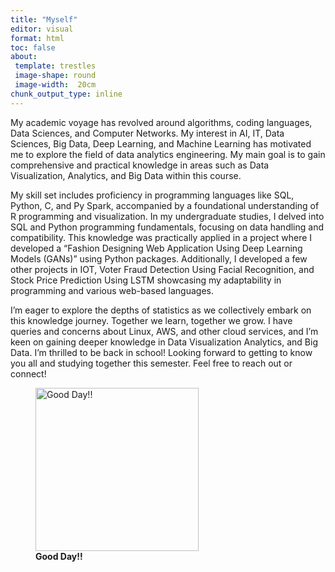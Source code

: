 ```yaml
---
title: "Myself"
editor: visual
format: html
toc: false
about:
 template: trestles
 image-shape: round
 image-width:  20cm
chunk_output_type: inline
---
```


My academic voyage has revolved around algorithms, coding languages, Data Sciences, and Computer Networks. My interest in AI, IT, Data Sciences, Big Data, Deep Learning, and Machine Learning has motivated me to explore the field of data analytics engineering. My main goal is to gain comprehensive and practical knowledge in areas such as Data Visualization, Analytics, and Big Data within this course.

My skill set includes proficiency in programming languages like SQL, Python, C, and Py Spark, accompanied by a foundational understanding of R programming and visualization. In my undergraduate studies, I delved into SQL and Python programming fundamentals, focusing on data handling and compatibility. This knowledge was practically applied in a project where I developed a "Fashion Designing Web Application Using Deep Learning Models (GANs)" using Python packages. Additionally, I developed a few other projects in IOT, Voter Fraud Detection Using Facial Recognition, and Stock Price Prediction Using LSTM showcasing my adaptability in programming and various web-based languages.

I'm eager to explore the depths of statistics as we collectively embark on this knowledge journey. Together we learn, together we grow. I have queries and concerns about Linux, AWS, and other cloud services, and I'm keen on gaining deeper knowledge in Data Visualization Analytics, and Big Data. I'm thrilled to be back in school! Looking forward to getting to know you all and studying together this semester. Feel free to reach out or connect!

![**Good Day!!**](Sai%20SriRam%20Photo%20COMPRESSED.jpg){fig-align="left" width="261"}
